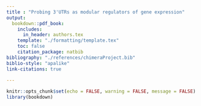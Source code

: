 ```yaml
---
title : "Probing 3'UTRs as modular regulators of gene expression"
output: 
  bookdown::pdf_book:
    includes:
      in_header: authors.tex
    template: "./formatting/template.tex"
    toc: false
    citation_package: natbib
bibliography: "./references/chimeraProject.bib"
biblio-style: "apalike"
link-citations: true
  
---
```


```r
knitr::opts_chunk$set(echo = FALSE, warning = FALSE, message = FALSE)
library(bookdown)
```
\begin{abstract}
Genes are commonly abstracted into cis-regulatory elements (CREs), such as promoter, coding sequence, and terminator, and short sequence motifs within those.
Modern cloning techniques allow easy assembly of synthetic genes from discrete cis-regulatory modules.
However, it is unclear how much the contributions of CREs to gene expression depend on other CREs in the host gene.
Using budding yeast, we probe the limitations of assuming composability, or independent effects, of distinct CREs.
We confirm that the quantitative effect of a terminator on gene expression depends on both promoter and coding sequence.
Next, we explore whether individual cis-regulatory motifs within terminator regions display similar context dependence.
We focus on suspected protein binding motifs in mRNA transcript 3’UTRs, inferred from transcriptome-wide datasets of mRNA decay.
Then we construct reporter genes with different combinations of inserted or removed motifs in 3 different terminator contexts, each expressed from 3 different promoters.
Our results show that the effects of short CREs depend both on their host terminator, and also on the paired promoter at the opposite end of the coding sequence.
Observations that the same CRE can regulate gene expression differently in different host genes suggests that complex regulatory patterns are ubiquitous and need to be accounted for in designing synthetic genes.
Our results emphasise the need for improved CRE search algorithms that include both local and global context effects.
\end{abstract}
